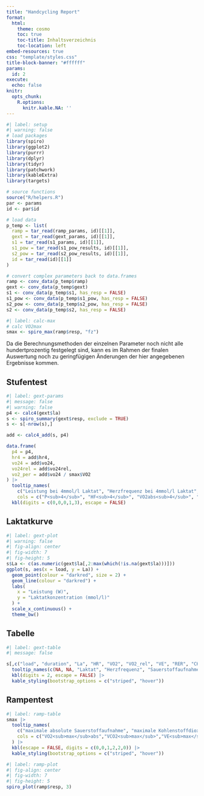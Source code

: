 ```yaml
---
title: "Handcycling Report"
format: 
  html:
    theme: cosmo
    toc: true
    toc-title: Inhaltsverzeichnis
    toc-location: left
embed-resources: true
css: "template/styles.css"
title-block-banner: "#ffffff"
params:
  id: 2
execute: 
  echo: false
knitr:
  opts_chunk: 
    R.options:
      knitr.kable.NA: ''
---
```


```{=html}
<!-- html for bootstrap tooltip -->
<script src="https://ajax.googleapis.com/ajax/libs/jquery/3.6.4/jquery.min.js"></script>

<script>
$(document).ready(function(){
    $('[data-toggle="tooltip"]').tooltip(); 
});
</script>
```


```r
#| label: setup
#| warning: false
# load packages
library(spiro)
library(ggplot2)
library(purrr)
library(dplyr)
library(tidyr)
library(patchwork)
library(kableExtra)
library(targets)

# source functions
source("R/helpers.R")
par <- params
id <- par$id

# load data
p_temp <- list(
  ramp = tar_read(ramp_params, id)[[1]], 
  gext = tar_read(gext_params, id)[[1]], 
  s1 = tar_read(s1_params, id)[[1]],
  s1_pow = tar_read(s1_pow_results, id)[[1]],
  s2_pow = tar_read(s2_pow_results, id)[[1]],
  id = tar_read(id)[[1]]
)

# convert complex parameters back to data.frames
ramp <- conv_data(p_temp$ramp)
gext <- conv_data(p_temp$gext)
s1 <- conv_data(p_temp$s1, has_resp = FALSE)
s1_pow <- conv_data(p_temp$s1_pow, has_resp = FALSE)
s2_pow <- conv_data(p_temp$s2_pow, has_resp = FALSE)
s2 <- conv_data(p_temp$s2, has_resp = FALSE)

```

```r
#| label: calc-max
# calc VO2max
smax <- spiro_max(ramp$resp, "fz")
```

::: {.callout-note title="Hinweis"}
Da die Berechnungsmethoden der einzelnen Parameter noch nicht alle hundertprozentig festgelegt sind, kann es im Rahmen der finalen Auswertung noch zu geringfügigen Änderungen der hier angegebenen Ergebnisse kommen.
:::

## Stufentest

```r
#| label: gext-params
#| message: false
#| warning: false
p4 <- calc4(gext$la)
s <- spiro_summary(gext$resp, exclude = TRUE)
s <- s[-nrow(s),]

add <- calc4_add(s, p4)

data.frame(
  p4 = p4,
  hr4 = add$hr4,
  vo24 = add$vo24,
  vo24rel = add$vo24rel,
  vo2_per = add$vo24 / smax$VO2
) |>
  tooltip_names(
    c("Leistung bei 4mmol/l Laktat", "Herzfrequenz bei 4mmol/l Laktat", "absolute Sauerstoffaufnahme bei 4mmol/l Laktat", "absolute Sauerstoffaufnahme bei 4mmol/l Laktat", "prozentuale Ausschöpfung der VO2max bei 4 mmol/l Laktat"),
    cols = c("P<sub>4</sub>", "HF<sub>4</sub>", "VO2abs<sub>4</sub>", "VO2rel<sub>4</sub>", "VO2per<sub>4</sub>")) |>
  kbl(digits = c(0,0,0,1,3), escape = FALSE)

```

::: {.panel-tabset}

## Laktatkurve

```r
#| label: gext-plot
#| warning: false
#| fig-align: center
#| fig-width: 7
#| fig-height: 5
s$La <- c(as.numeric(gext$la[,2:max(which(!is.na(gext$la)))]))
ggplot(s, aes(x = load, y = La)) +
  geom_point(colour = "darkred", size = 2) +
  geom_line(colour = "darkred") +
  labs(
    x = "Leistung (W)",
    y = "Laktatkonzentration (mmol/l)"
  ) +
  scale_x_continuous() +
  theme_bw()
```

## Tabelle

```r
#| label: gext-table
#| message: false

s[,c("load", "duration", "La", "HR", "VO2", "VO2_rel", "VE", "RER", "CHO", "FO")] |>
  tooltip_names(c(NA, NA, "Laktat", "Herzfrequenz", "Sauerstoffaufnahme (abs.)", "Sauerstoffaufnahme (rel.)", "Atemminutenvolumen", "Respiratorischer Quotient", "Kohlenhydratverbrauch", "Fettverbrauch"), cols = c("Leistung", "Dauer", NA, NA, "VO2abs", "VO2rel", rep.int(NA, 4))) |>
  kbl(digits = 2, escape = FALSE) |>
  kable_styling(bootstrap_options = c("striped", "hover"))
```

:::

<!-- ### Drehmoment -->

<!-- ```{r} -->
<!-- #| label: gext-power -->
<!-- #| message: false -->
<!-- #| fig-align: center -->
<!-- #| fig-width: 9 -->
<!-- #| fig-height: 7 -->
<!-- #| fig-dpi: 300 -->

<!-- knitr::include_graphics(paste0("plots/pow_polar/", id, "-gext.png")) -->
<!-- ``` -->

## Rampentest

```r
#| label: ramp-table
smax |>
  tooltip_names(
    c("maximale absolute Sauerstoffaufnahme", "maximale Kohlenstoffdioxidabgabe","maximale Ventilation", "maximale relative Sauerstoffaufnahme", "maximaler respiratorischer Quotient", "maximale Herzfrequenz"),
    cols = c("VO2<sub>max</sub>abs","VCO2<sub>max</sub>","VE<sub>max</sub>","VO2<sub>max</sub>rel", "RER<sub>max</sub>", "HF<sub>max</sub>")
  ) |>
  kbl(escape = FALSE, digits = c(0,0,1,2,2,0)) |>
  kable_styling(bootstrap_options = c("striped", "hover"))
```

```r
#| label: ramp-plot
#| fig-align: center
#| fig-width: 7
#| fig-height: 5
spiro_plot(ramp$resp, 3)
```

<!-- ## Sprinttest -->

<!-- ```{r} -->
<!-- #| label: clamax-plot -->
<!-- #| fig-align: center -->
<!-- #| fig-width: 6.5 -->
<!-- #| fig-height: 4 -->
<!-- #| warning: false -->
<!-- la_long <- pivot_longer(s1$la, cols = -id) -->
<!-- la_long$name <- factor((la_long$name), levels = unique(la_long$name)) -->
<!-- ggplot(la_long, aes(name, value)) + -->
<!--   geom_point(color = "darkred", size = 2) + -->
<!--   scale_y_continuous(name = "Laktatkonzentration (mmol/l)", limits = c(0, NA)) + -->
<!--   scale_x_discrete(name = "Zeit (min)") + -->
<!--   theme_bw() -->
<!-- ``` -->

<!-- ```{r} -->
<!-- #| label: spr-table -->
<!-- clamax <- (max(s1$la, na.rm = TRUE) - s1$la$R) / (15 - 3.409) -->
<!-- data.frame( -->
<!--   clamax = round(clamax,2), -->
<!--   pmax1 = s1_pow$max, -->
<!--   pmax2 = s2_pow$max -->
<!-- ) |> -->
<!--   tooltip_names( -->
<!--     c("maximale Laktatakkumulationsrate", "maximale Leistung (Sprint 1)", "maximale Leistung (Sprint 2)"), -->
<!--     cols = c("cLa<sub>max</sub>", "P<sub>max1</sub>", "P<sub>max2</sub>") -->
<!--   ) |> -->
<!--   kbl(escape = FALSE) |> -->
<!--   kable_styling(bootstrap_options = c("striped", "hover")) -->

<!-- ``` -->
